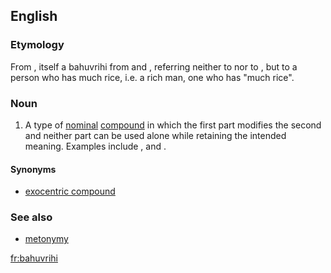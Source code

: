 ==English==
{{wikipedia}}

===Etymology===
From {{etyl|sa}} {{term|sc=Deva|बहुव्रीहि|tr=bahú-vrīhi||much rice|lang=sa}}, itself a bahuvrihi from {{term|sc=Deva|बहु|tr=bahu||much|lang=sa}} and {{term|sc=Deva|व्रीहि|tr=vrīhi||rice|lang=sa}}, referring neither to {{term|much}} nor to {{term|rice}}, but to a person who has much rice, i.e. a rich man, one who has "much rice".

===Noun===
{{en-noun}}

# {{linguistics}} A type of [[nominal]] [[compound]] in which the first part modifies the second and neither part can be used alone while retaining the intended meaning. Examples include {{term|redcoat}}, {{term|bluestocking}} and {{term|lowlife}}.

====Synonyms====
* [[exocentric compound]]

===See also===
* [[metonymy]]

[[fr:bahuvrihi]]